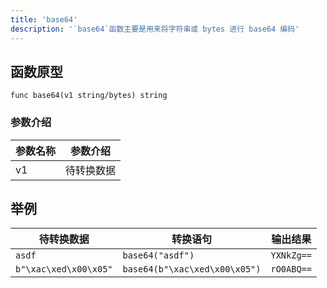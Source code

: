 ```yaml
---
title: 'base64'
description: '`base64`函数主要是用来将字符串或 bytes 进行 base64 编码'
---
```


## 函数原型

`func base64(v1 string/bytes) string`

### 参数介绍

| 参数名称 | 参数介绍  |
|------|-------|
| v1   | 待转换数据 |

## 举例

| 待转换数据                 | 转换语句                          | 输出结果       |
|-----------------------|-------------------------------|------------|
| `asdf`                | `base64("asdf")`              | `YXNkZg==` |
| `b"\xac\xed\x00\x05"` | `base64(b"\xac\xed\x00\x05")` | `rO0ABQ==` |
